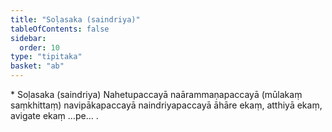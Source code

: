 ```yaml
---
title: "Soḷasaka (saindriya)"
tableOfContents: false
sidebar:
  order: 10
type: "tipitaka"
basket: "ab"
---
```



<DynamicBreadcrumb />

<Paragraph type="center">
* Soḷasaka (saindriya)
</Paragraph>

<Paragraph number="1706">
Nahetupaccayā naārammaṇapaccayā (mūlakaṃ saṃkhittaṃ) navipākapaccayā naindriyapaccayā āhāre ekaṃ, atthiyā ekaṃ, avigate ekaṃ …pe… .
</Paragraph>